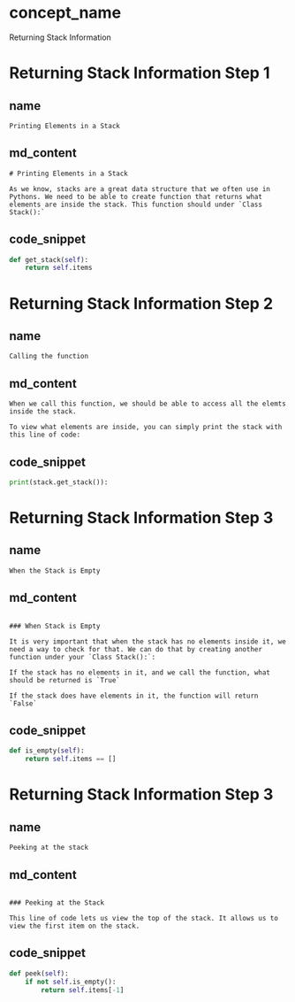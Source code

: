# concept_name
Returning Stack Information

# Returning Stack Information Step 1

## name
```
Printing Elements in a Stack
```

## md_content
```
# Printing Elements in a Stack

As we know, stacks are a great data structure that we often use in Pythons. We need to be able to create function that returns what elements are inside the stack. This function should under `Class Stack():`
```
## code_snippet

``` python
def get_stack(self):
    return self.items
```
# Returning Stack Information Step 2

## name
```
Calling the function
```

## md_content
```
When we call this function, we should be able to access all the elemts inside the stack. 

To view what elements are inside, you can simply print the stack with this line of code:
```

## code_snippet
``` python
print(stack.get_stack()):
```

# Returning Stack Information Step 3

## name
```
When the Stack is Empty
```

## md_content
```

### When Stack is Empty

It is very important that when the stack has no elements inside it, we need a way to check for that. We can do that by creating another function under your `Class Stack():`:

If the stack has no elements in it, and we call the function, what should be returned is `True`

If the stack does have elements in it, the function will return `False` 
```

## code_snippet
``` python
def is_empty(self):
    return self.items == []
```


# Returning Stack Information Step 3

## name
```
Peeking at the stack
```

## md_content
```

### Peeking at the Stack

This line of code lets us view the top of the stack. It allows us to view the first item on the stack. 

```

## code_snippet
```python
def peek(self):
	if not self.is_empty():
		return self.items[-1]
```


